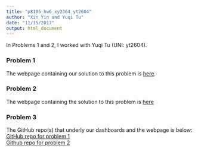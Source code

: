 ```yaml
---
title: "p8105_hw6_xy2364_yt2604"
author: "Xin Yin and Yuqi Tu"
date: "11/15/2017"
output: html_document
---
```


In Problems 1 and 2, I worked with Yuqi Tu (UNI: yt2604).

### Problem 1

The webpage containing our solution to this problem is [here](https://tuyuqi.github.io/p8105_hw6_yt2604/).


### Problem 2

The webpage containing the solution to this problem is [here]()

### Problem 3
The GitHub repo(s) that underly our dashboards and the webpage is below:  
[GitHub repo for problem 1]()  
[Github repo for problem 2]()




